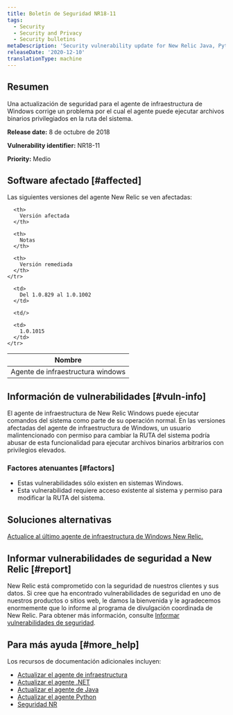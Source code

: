 ```yaml
---
title: Boletín de Seguridad NR18-11
tags:
  - Security
  - Security and Privacy
  - Security bulletins
metaDescription: 'Security vulnerability update for New Relic Java, Python, and .NET agents.'
releaseDate: '2020-12-10'
translationType: machine
---
```


## Resumen

Una actualización de seguridad para el agente de infraestructura de Windows corrige un problema por el cual el agente puede ejecutar archivos binarios privilegiados en la ruta del sistema.

<DNT>**Release date:**</DNT> 8 de octubre de 2018

<DNT>**Vulnerability identifier:**</DNT> NR18-11

<DNT>**Priority:**</DNT> Medio

## Software afectado [#affected]

Las siguientes versiones del agente New Relic se ven afectadas:

<table>
  <thead>
    <tr>
      <th>
        Nombre
      </th>

      <th>
        Versión afectada
      </th>

      <th>
        Notas
      </th>

      <th>
        Versión remediada
      </th>
    </tr>
  </thead>

  <tbody>
    <tr>
      <td>
        Agente de infraestructura windows
      </td>

      <td>
        Del 1.0.829 al 1.0.1002
      </td>

      <td/>

      <td>
        1.0.1015
      </td>
    </tr>
  </tbody>
</table>

## Información de vulnerabilidades [#vuln-info]

El agente de infraestructura de New Relic Windows puede ejecutar comandos del sistema como parte de su operación normal. En las versiones afectadas del agente de infraestructura de Windows, un usuario malintencionado con permiso para cambiar la RUTA del sistema podría abusar de esta funcionalidad para ejecutar archivos binarios arbitrarios con privilegios elevados.

### Factores atenuantes [#factors]

* Estas vulnerabilidades sólo existen en sistemas Windows.
* Esta vulnerabilidad requiere acceso existente al sistema y permiso para modificar la RUTA del sistema.

## Soluciones alternativas

[Actualice al último agente de infraestructura de Windows New Relic.](/docs/infrastructure/new-relic-infrastructure/installation/update-infrastructure-agent)

## Informar vulnerabilidades de seguridad a New Relic [#report]

New Relic está comprometido con la seguridad de nuestros clientes y sus datos. Si cree que ha encontrado vulnerabilidades de seguridad en uno de nuestros productos o sitios web, le damos la bienvenida y le agradecemos enormemente que lo informe al programa de divulgación coordinada de New Relic. Para obtener más información, consulte [Informar vulnerabilidades de seguridad](/docs/security/new-relic-security/data-privacy/reporting-security-vulnerabilities).

## Para más ayuda [#more_help]

Los recursos de documentación adicionales incluyen:

* [Actualizar el agente de infraestructura](/docs/infrastructure/new-relic-infrastructure/installation/update-infrastructure-agent)
* [Actualizar el agente .NET](/docs/agents/net-agent/installation/update-net-agent)
* [Actualizar el agente de Java](/docs/agents/java-agent/installation/upgrade-java-agent)
* [Actualizar el agente Python](/docs/agents/python-agent/installation-configuration/upgrade-python-agent)
* [Seguridad NR](https://newrelic.com/security)
